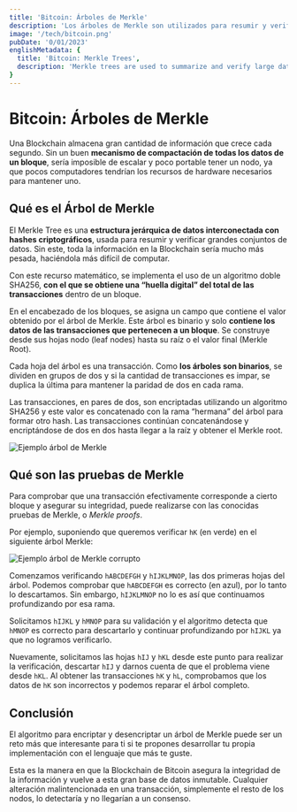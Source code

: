 ```yaml
---
title: 'Bitcoin: Árboles de Merkle'
description: 'Los árboles de Merkle son utilizados para resumir y verificar grandes conjuntos de datos. Sin este, toda la información en la Blockchain sería mucho más pesada, haciéndola más difícil de computar.'
image: '/tech/bitcoin.png'
pubDate: '0/01/2023'
englishMetadata: {
  title: 'Bitcoin: Merkle Trees',
  description: 'Merkle trees are used to summarize and verify large data sets. Without it, all the information on the Blockchain would be much heavier, making it more difficult to compute.'
}
---
```


# Bitcoin: Árboles de Merkle

Una Blockchain almacena gran cantidad de información que crece cada segundo. Sin un buen **mecanismo de compactación de todas los datos de un bloque**, sería imposible de escalar y poco portable tener un nodo, ya que pocos computadores tendrían los recursos de hardware necesarios para mantener uno.

## Qué es el Árbol de Merkle

El Merkle Tree es una **estructura jerárquica de datos interconectada con hashes criptográficos**, usada para resumir y verificar grandes conjuntos de datos. Sin este, toda la información en la Blockchain sería mucho más pesada, haciéndola más difícil de computar.

Con este recurso matemático, se implementa el uso de un algoritmo doble SHA256, **con el que se obtiene una “huella digital” del total de las transacciones** dentro de un bloque.

En el encabezado de los bloques, se asigna un campo que contiene el valor obtenido por el árbol de Merkle. Este árbol es binario y solo **contiene los datos de las transacciones que pertenecen a un bloque**. Se construye desde sus hojas nodo (leaf nodes) hasta su raíz o el valor final (Merkle Root).

Cada hoja del árbol es una transacción. Como **los árboles son binarios**, se dividen en grupos de dos y si la cantidad de transacciones es impar, se duplica la última para mantener la paridad de dos en cada rama.

Las transacciones, en pares de dos, son encriptadas utilizando un algoritmo SHA256 y este valor es concatenado con la rama “hermana” del árbol para formar otro hash. Las transacciones continúan concatenándose y encriptándose de dos en dos hasta llegar a la raíz y obtener el Merkle root.

![Ejemplo árbol de Merkle](/images/bitcoin-merkle-tree.webp)

## Qué son las pruebas de Merkle

Para comprobar que una transacción efectivamente corresponde a cierto bloque y asegurar su integridad, puede realizarse con las conocidas pruebas de Merkle, o *Merkle proofs*.

Por ejemplo, suponiendo que queremos verificar `hK` (en verde) en el siguiente árbol Merkle:

![Ejemplo árbol de Merkle corrupto](/images/bitcoin-merkle-tree-corrupted.webp)

Comenzamos verificando `hABCDEFGH` y `hIJKLMNOP`, las dos primeras hojas del árbol. Podemos comprobar que `hABCDEFGH` es correcto (en azul), por lo tanto lo descartamos. Sin embargo, `hIJKLMNOP` no lo es así que continuamos profundizando por esa rama.

Solicitamos `hIJKL` y `hMNOP` para su validación y el algoritmo detecta que `hMNOP` es correcto para descartarlo y continuar profundizando por `hIJKL` ya que no logramos verificarlo.

Nuevamente, solicitamos las hojas `hIJ` y `hKL` desde este punto para realizar la verificación, descartar `hIJ` y darnos cuenta de que el problema viene desde `hKL`. Al obtener las transacciones `hK` y `hL`, comprobamos que los datos de `hK` son incorrectos y podemos reparar el árbol completo.

## Conclusión

El algoritmo para encriptar y desencriptar un árbol de Merkle puede ser un reto más que interesante para ti si te propones desarrollar tu propia implementación con el lenguaje que más te guste.

Esta es la manera en que la Blockchain de Bitcoin asegura la integridad de la información y vuelve a esta gran base de datos inmutable. Cualquier alteración malintencionada en una transacción, simplemente el resto de los nodos, lo detectaría y no llegarían a un consenso.
